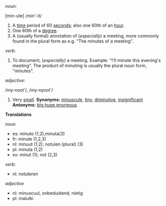 ''noun:''

[min-ute] /min'-it/

# A [[time]] period of 60 [[second]]s; also one 60th of an [[hour]].
# One 60th of a [[degree]].
# A (usually formal) annotation of (''especially'') a meeting, more commonly found in the plural form as e.g. "The minutes of a meeting".

''verb:''

# To document, (''especially'') a meeting. Example: "I'll minute this evening's meeting". The product of minuting is usually the plural noun form, "minutes".

''adjective:''

/my-noot'/, /my-nyoot'/

# Very [[small]]. '''Synonyms:''' [[minuscule]], [[tiny]], [[diminutive]], [[insignificant]] '''Antonyms:''' [[big]],[[huge]],[[enormous]]

'''Translations'''

''noun''
*es: minuto (1,2),minuta(3)
*fr: minute (1,2,3)
*nl: minuut (1,2); notulen (plural) (3)
*pl: minuta (1,2)
*sv: minut (1); not (2,3)

''verb:''
*nl: notuleren

''adjective''
*nl: minuscuul, onbeduidend, nietig
*pl: malutki